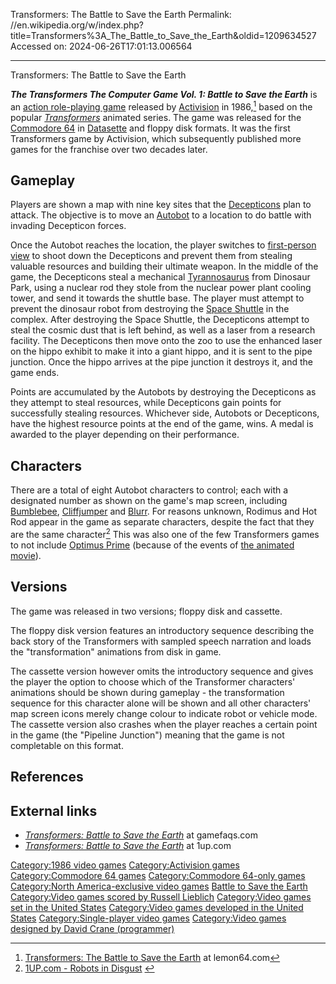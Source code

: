 Transformers: The Battle to Save the Earth
Permalink: //en.wikipedia.org/w/index.php?title=Transformers%3A_The_Battle_to_Save_the_Earth&oldid=1209634527
Accessed on: 2024-06-26T17:01:13.006564



------
Transformers: The Battle to Save the Earth
{{Short description|1986 video game}}
{{Infobox video game
|title = The Transformers: Battle to Save the Earth
|image = TransformersCommodore64.jpg
|developer = [[Activision]]
|publisher = Activision
|designer = [[David Crane (programmer)|David Crane]]
|released = {{vgrelease|NA|1986}}
|genre = [[Action role-playing game|Action role-playing]]
|modes = [[Single-player]]
|platforms = [[Commodore 64]]
}}

'''''The Transformers The Computer Game Vol. 1: Battle to Save the Earth''''' is an [[action role-playing game]] released by [[Activision]] in 1986,<ref>[http://www.lemon64.com/?mainurl=http%3A//www.lemon64.com/games/details.php%3FID%3D2700 Transformers: The Battle to Save the Earth] at lemon64.com</ref> based on the popular ''[[The Transformers (TV series)|Transformers]]'' animated series. The game was released for the [[Commodore 64]] in [[Commodore Datasette|Datasette]] and floppy disk formats. It was the first Transformers game by Activision, which subsequently published more games for the franchise over two decades later.

==Gameplay==
Players are shown a map with nine key sites that the [[Decepticon]]s plan to attack. The objective is to move an [[Autobot]] to a location to do battle with invading Decepticon forces.

Once the Autobot reaches the location, the player switches to [[First-person shooter|first-person view]] to shoot down the Decepticons and prevent them from stealing valuable resources and building their ultimate weapon. In the middle of the game, the Decepticons steal a mechanical [[Tyrannosaurus]] from Dinosaur Park, using a nuclear rod they stole from the nuclear power plant cooling tower, and send it towards the shuttle base. The player must attempt to prevent the dinosaur robot from destroying the [[Space Shuttle]] in the complex. After destroying the Space Shuttle, the Decepticons attempt to steal the cosmic dust that is left behind, as well as a laser from a research facility. The Decepticons then move onto the zoo to use the enhanced laser on the hippo exhibit to make it into a giant hippo, and it is sent to the pipe junction. Once the hippo arrives at the pipe junction it destroys it, and the game ends.

Points are accumulated by the Autobots by destroying the Decepticons as they attempt to steal resources, while Decepticons gain points for successfully stealing resources. Whichever side, Autobots or Decepticons, have the highest resource points at the end of the game, wins. A medal is awarded to the player depending on their performance.

==Characters==
There are a total of eight Autobot characters to control; each with a designated number as shown on the game's map screen, including [[Bumblebee (Transformers)|Bumblebee]], [[Cliffjumper]] and [[Blurr (Transformers)|Blurr]]. For reasons unknown, Rodimus and Hot Rod appear in the game as separate characters, despite the fact that they are the same character<ref>[http://www.1up.com/do/feature?cId=3160736 1UP.com - Robots in Disgust] {{webarchive|url=https://web.archive.org/web/20071013053223/http://www.1up.com/do/feature?cId=3160736 |date=2007-10-13 }}</ref> This was also one of the few Transformers games to not include [[Optimus Prime]] (because of the events of [[The Transformers: The Movie|the animated movie]]).{{Citation needed|date=September 2010}}

==Versions==
The game was released in two versions; floppy disk and cassette.

The floppy disk version features an introductory sequence describing the back story of the Transformers with sampled speech narration and loads the "transformation" animations from disk in game.

The cassette version however omits the introductory sequence and gives the player the option to choose which of the Transformer characters' animations should be shown during gameplay - the transformation sequence for this character alone will be shown and all other characters' map screen icons merely change colour to indicate robot or vehicle mode. The cassette version also crashes when the player reaches a certain point in the game (the "Pipeline Junction") meaning that the game is not completable on this format.

== References ==
{{Reflist}}

== External links ==
* [http://www.gamefaqs.com/computer/c64/data/572091.html ''Transformers: Battle to Save the Earth''] at gamefaqs.com
* [http://www.1up.com/do/gameOverview?cId=3149311 ''Transformers: Battle to Save the Earth''] at 1up.com
{{Portal|United States|Video games|1980s}}

{{Transformers video games}}

{{DEFAULTSORT:Transformers: The Battle To Save The Earth}}
[[Category:1986 video games]]
[[Category:Activision games]]
[[Category:Commodore 64 games]]
[[Category:Commodore 64-only games]]
[[Category:North America-exclusive video games]]
[[Category:Transformers: Generation 1 video games|Battle to Save the Earth]]
[[Category:Video games scored by Russell Lieblich]]
[[Category:Video games set in the United States]]
[[Category:Video games developed in the United States]]
[[Category:Single-player video games]]
[[Category:Video games designed by David Crane (programmer)]]